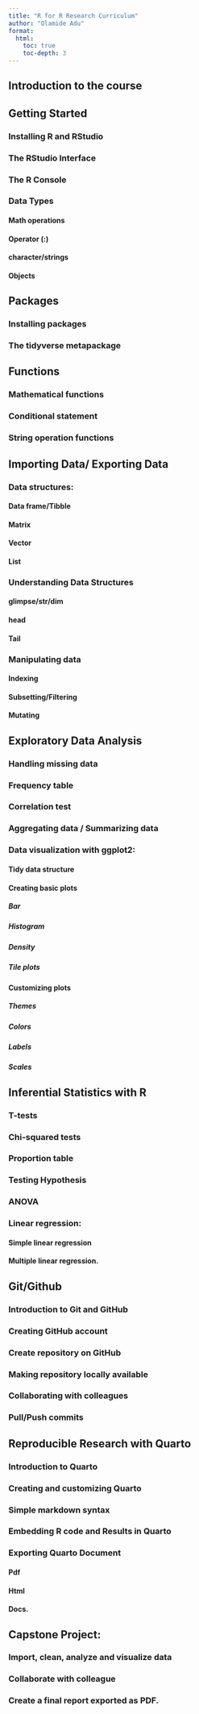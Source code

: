 ```yaml
---
title: "R for R Research Curriculum"
author: "Olamide Adu"
format: 
  html:
    toc: true
    toc-depth: 3
---
```


## Introduction to the course

## Getting Started

### Installing R and RStudio
### The RStudio Interface
### The R Console
### Data Types
#### Math operations
#### Operator (:)
#### character/strings
#### Objects
  
## Packages
### Installing packages
### The tidyverse metapackage
  
## Functions
### Mathematical functions
###  Conditional statement
### String operation functions

## Importing Data/ Exporting Data
### Data structures:
#### Data frame/Tibble
#### Matrix
#### Vector
#### List

### Understanding Data Structures
#### glimpse/str/dim
#### head
#### Tail
### Manipulating data
#### Indexing
#### Subsetting/Filtering
#### Mutating

## Exploratory Data Analysis
### Handling missing data
### Frequency table
### Correlation test
### Aggregating data / Summarizing data
### Data visualization with ggplot2:
#### Tidy data structure
#### Creating basic plots
##### Bar
##### Histogram
##### Density
##### Tile plots
#### Customizing plots
##### Themes
##### Colors
##### Labels
##### Scales

## Inferential Statistics with R
### T-tests
### Chi-squared tests
### Proportion table
### Testing Hypothesis
### ANOVA
### Linear regression:
#### Simple linear regression
#### Multiple linear regression.

## Git/Github
### Introduction to Git and GitHub
### Creating GitHub account
### Create repository on GitHub
### Making repository locally available
### Collaborating with colleagues
### Pull/Push commits

## Reproducible Research with Quarto
### Introduction to Quarto
### Creating and customizing Quarto
### Simple markdown syntax
### Embedding R code and Results in Quarto
### Exporting Quarto Document
#### Pdf
#### Html
#### Docs.

## Capstone Project:
### Import, clean, analyze and visualize data
### Collaborate with colleague
### Create a final report exported as PDF.
